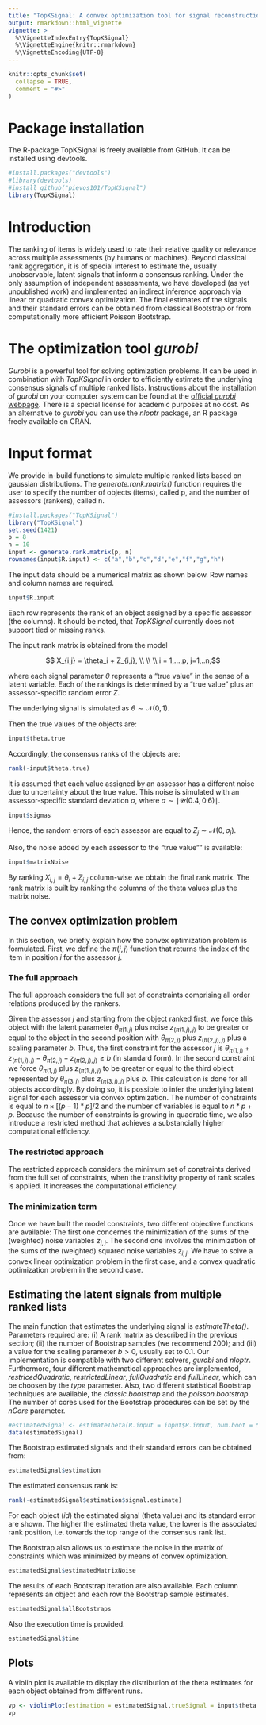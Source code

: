 ```yaml
---
title: "TopKSignal: A convex optimization tool for signal reconstruction from multiple ranked lists"
output: rmarkdown::html_vignette
vignette: >
  %\VignetteIndexEntry{TopKSignal}
  %\VignetteEngine{knitr::rmarkdown}
  %\VignetteEncoding{UTF-8}
---
```


```r
knitr::opts_chunk$set(
  collapse = TRUE,
  comment = "#>"
)
```

# Package installation
The R-package TopKSignal is freely available from GitHub. It can be installed using devtools.
```r
#install.packages("devtools")
#library(devtools)
#install_github("pievos101/TopKSignal")
library(TopKSignal)
```

# Introduction
The ranking of items is widely used to rate their relative quality or relevance across multiple assessments (by humans or machines). Beyond classical rank aggregation, it is of special interest to estimate the, usually unobservable, latent signals that inform a consensus ranking. Under the only assumption of independent assessments, we have developed (as yet unpublished work) and implemented an indirect inference approach via linear or quadratic convex optimization. The final estimates of the signals and their standard errors can be obtained from classical Bootstrap or from computationally more efficient Poisson Bootstrap.

# The optimization tool _gurobi_
_Gurobi_ is a powerful tool for solving optimization problems. It can be used in combination with _TopKSignal_ in order to efficiently estimate the underlying consensus signals of multiple ranked lists. Instructions about the installation of _gurobi_ on your computer system can be found at the [official _gurobi_ webpage](http://www.gurobi.com/documentation/). There is a special license for academic purposes at no cost. As an alternative to _gurobi_ you can use the _nloptr_ package, an R package freely available on CRAN.

# Input format 
We provide in-build functions to simulate multiple ranked lists based on gaussian distributions. The _generate.rank.matrix()_ function requires the user to specify the number of objects (items), called p, and the number of assessors (rankers), called n. 

```r
#install.packages("TopKSignal")
library("TopKSignal")
set.seed(1421)
p = 8
n = 10
input <- generate.rank.matrix(p, n)
rownames(input$R.input) <- c("a","b","c","d","e","f","g","h")
```

The input data should be a numerical matrix as shown below. Row names and column names are required. 

```r
input$R.input
```

Each row represents the rank of an object assigned by a specific assessor (the columns). It should be noted, that _TopKSignal_ currently does not support tied or missing ranks. 

The input rank matrix is obtained from the model 

$$ X_{i,j} = \theta_i + Z_{i,j}, \\ \\ \\ i = 1,...,p, j=1,..n,$$

where each signal parameter $\theta$ represents a "true value" in the sense of a latent variable. Each of the rankings is determined by a "true value" plus an assessor-specific random error $Z$.

The underlying signal is simulated as $\theta \sim \mathcal{N}(0,1)$. 

Then the true values of the objects are:
```r
input$theta.true
```
Accordingly, the consensus ranks of the objects are:
 
```r
rank(-input$theta.true)
```

It is assumed that each value assigned by an assessor has a different noise due to uncertainty about the true value. This noise is simulated with an assessor-specific standard deviation $\sigma$, where $\sigma \sim \mid \mathcal{U}(0.4,0.6)\mid$. 

```r
input$sigmas
```

Hence, the random errors of each assessor are equal to $Z_{j} \sim \mathcal{N}(0,\sigma_j)$. 

Also, the noise added by each assessor to the "true value"" is available:

```r
input$matrixNoise
```

By ranking $X_{i,j} = \theta_i + Z_{i,j}$ column-wise we obtain the final rank matrix. The rank matrix is built by ranking the columns of the theta values plus the matrix noise.

## The convex optimization problem
In this section, we briefly explain how the convex optimization problem is formulated. First, we define the $\pi(i,j)$ function that returns the index of the item in position $i$ for the assessor $j$. 

### The full approach
The full approach considers the full set of constraints comprising all order relations produced by the rankers.

Given the assessor $j$ and starting from the object ranked first, we force this object with the latent parameter $\theta_{\pi(1,j)}$ plus noise $z_{(\pi(1,j),j)}$ to be greater or equal to the object in the second position with $\theta_{\pi(2,j)}$ plus $z_{(\pi(2,j),j)}$ plus a scaling parameter $b$. Thus, the first constraint for the assessor $j$ is $\theta_{\pi(1,j)} + z_{(\pi(1,j),j)} - \theta_{\pi(2,j)} - z_{(\pi(2,j),j)} \geq b$ (in standard form). In the second constraint we force $\theta_{\pi(1,j)}$ plus $z_{(\pi(1,j),j)}$ to be greater or equal to the third object represented by $\theta_{\pi(3,j)}$ plus $z_{(\pi(3,j),j)}$ plus $b$. This calculation is done for all objects accordingly. By doing so, it is possible to infer the underlying latent signal for each assessor via convex optimization. The number of constraints is equal to $n \times [(p-1) * p]/2$ and the number of variables is equal to $n * p + p$. Because the number of constraints is growing in quadratic time, we also introduce a restricted method that achieves a substancially higher computational efficiency.

### The restricted approach
The restricted approach considers the minimum set of constraints derived from the full set of constraints, when the transitivity property of rank scales is applied. It increases the computational efficiency.

### The minimization term
Once we have built the model constraints, two different objective functions are available: The first one concernes the minimization of the sums of the (weighted) noise variables $z_{i,j}$. The second one involves the minimization of the sums of the (weighted) squared noise variables $z_{i,j}$. We have to solve a convex linear optimization problem in the first case, and a convex quadratic optimization problem in the second case. 

## Estimating the latent signals from multiple ranked lists
The main function that estimates the underlying signal is _estimateTheta()_. Parameters required are: (i) A rank matrix as described in the previous section; (ii) the number of Bootstrap samples (we recommend 200); and (iii) a value for the scaling parameter $b>0$, usually set to 0.1. Our implementation is compatible with two different solvers, _gurobi_ and _nloptr_. Furthermore, four different mathematical approaches are implemented, _restricedQuadratic_, _restrictedLinear_, _fullQuadratic_ and _fullLinear_, which can be choosen by the _type_ parameter. Also, two different statistical Bootstrap techniques are available, the _classic.bootstrap_ and the _poisson.bootstrap_. The number of cores used for the Bootstrap procedures can be set by the _nCore_ parameter. 


```r
#estimatedSignal <- estimateTheta(R.input = input$R.input, num.boot = 50, b = 0.1, solver = "gurobi", type = "restrictedQuadratic", bootstrap.type = "poisson.bootstrap",nCore = 1)
data(estimatedSignal)
```

The Bootstrap estimated signals and their standard errors can be obtained from:
```r
estimatedSignal$estimation
```

The estimated consensus rank is:

```r
rank(-estimatedSignal$estimation$signal.estimate)
```

For each object (_id_) the estimated signal (theta value) and its standard error are shown. 
The higher the estimated theta value, the lower is the associated rank position, i.e. towards the top range of the consensus rank list.

The Bootstrap also allows us to estimate the noise in the matrix of constraints which was minimized by means of convex optimization.

```r
estimatedSignal$estimatedMatrixNoise
```

The results of each Bootstrap iteration are also available. Each column represents an object and each row the Bootstrap sample estimates.

```r
estimatedSignal$allBootstraps
```

Also the execution time is provided.
```r
estimatedSignal$time
```

## Plots
A violin plot is available to display the distribution of the theta estimates for each object obtained from different runs.

```r
vp <- violinPlot(estimation = estimatedSignal,trueSignal = input$theta.true,title = "Violin plot")
vp
```


